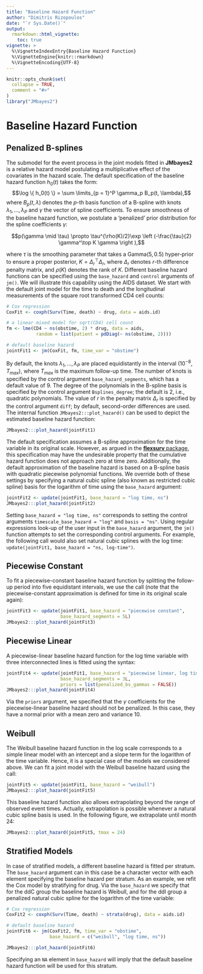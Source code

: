 ```yaml
---
title: "Baseline Hazard Function"
author: "Dimitris Rizopoulos"
date: "`r Sys.Date()`"
output:
  rmarkdown::html_vignette:
    toc: true
vignette: >
  %\VignetteIndexEntry{Baseline Hazard Function}
  %\VignetteEngine{knitr::rmarkdown}
  %\VignetteEncoding{UTF-8}
---
```


```r
knitr::opts_chunk$set(
  collapse = TRUE,
  comment = "#>"
)
library("JMbayes2")
```

# Baseline Hazard Function
## Penalized B-splines
The submodel for the event process in the joint models fitted in **JMbayes2** is a relative hazard model postulating a multiplicative effect of the covariates in the hazard scale. The default specification of the baseline hazard function $h_0(t)$ takes the form: $$\log \{ h_0(t) \} = \sum \limits_{p = 1}^P \gamma_p B_p(t, \lambda),$$
where $B_p(t, \lambda)$ denotes the $p$-th basis function of a B-spline with knots $\lambda_1, \ldots, \lambda_P$ and $\gamma$ the vector of spline coefficients. To ensure smoothness of the baseline hazard function, we postulate a 'penalized' prior distribution for the spline coefficients $\gamma$: 

$$p(\gamma \mid \tau) \propto \tau^{\rho(K)/2}\exp \left (-\frac{\tau}{2} \gamma^\top K \gamma \right ),$$

where $\tau$ is the smoothing parameter that takes a $\mathrm{Gamma}(5, 0.5)$ hyper-prior to ensure a proper posterior, $K = \Delta_r^\top \Delta_r$, where $\Delta_r$ denotes $r$-th difference penalty matrix, and $\rho(K)$ denotes the rank of $K$. Different baseline hazard functions can be specified using the `base_hazard` and `control` arguments of `jm()`. We will illustrate this capability using the AIDS dataset. We start with the default joint model for the time to death and the longitudinal measurements of the square root transformed CD4 cell counts:
```r
# Cox regression
CoxFit <- coxph(Surv(Time, death) ~ drug, data = aids.id)

# a linear mixed model for sqrt(CD4) cell count
fm <- lme(CD4 ~ ns(obstime, 2) * drug, data = aids,
           random = list(patient = pdDiag(~ ns(obstime, 2))))

# default baseline hazard
jointFit1 <- jm(CoxFit, fm, time_var = "obstime")
```

By default, the knots $\lambda_1, \ldots, \lambda_P$ are placed equidistantly in the interval $(10^{-8}, T_{max})$, where $T_{max}$ is the maximum follow-up time. The number of knots is specified by the control argument `base_hazard_segments`, which has a default value of 9. The degree of the polynomials in the B-spline basis is specified by the control argument `Bsplines_degree`; the default is 2, i.e., quadratic polynomials. The value of $r$ in the penalty matrix $\Delta_r$ is specified by the control argument `diff`; by default, second-order differences are used. The internal function `JMbayes2:::plot_hazard()` can be used to depict the estimated baseline hazard function:
```r
JMbayes2:::plot_hazard(jointFit1)
```

The default specification assumes a B-spline approximation for the time variable in its original scale. However, as argued in the [**flexsurv** package](https://search.r-project.org/CRAN/refmans/flexsurv/html/flexsurvspline.html), this specification may have the undesirable property that the cumulative hazard function does not approach zero at time zero. Additionally, the default approximation of the baseline hazard is based on a B-spline basis with quadratic piecewise polynomial functions. We override both of these settings by specifying a natural cubic spline (also known as restricted cubic spline) basis for the logarithm of time using the `base_hazard` argument:
```r
jointFit2 <- update(jointFit1, base_hazard = "log time, ns")
JMbayes2:::plot_hazard(jointFit2)
```

Setting `base_hazard = "log time, ns"` corresponds to setting the control arguments `timescale_base_hazard = "log"` and `basis = "ns"`. Using regular expressions look-up of the user input in the `base_hazard` argument, the `jm()` function attempts to set the corresponding control arguments. For example, the following call would also set natural cubic splines with the log time: `update(jointFit1, base_hazard = "ns, log-time")`.

## Piecewise Constant
To fit a piecewise-constant baseline hazard function by splitting the follow-up period into five equidistant intervals, we use the call (note that the piecewise-constant approximation is defined for time in its original scale again):
```r
jointFit3 <- update(jointFit1, base_hazard = "piecewise constant",
                    base_hazard_segments = 5L)
JMbayes2:::plot_hazard(jointFit3)
```

## Piecewise Linear
A piecewise-linear baseline hazard function for the log time variable with three interconnected lines is fitted using the syntax:
```r
jointFit4 <- update(jointFit1, base_hazard = "piecewise linear, log time",
                    base_hazard_segments = 3L, 
                    priors = list(penalized_bs_gammas = FALSE))
JMbayes2:::plot_hazard(jointFit4)
```

Via the `priors` argument, we specified that the $\gamma$ coefficients for the piecewise-linear baseline hazard should not be penalized. In this case, they have a normal prior with a mean zero and variance 10.

## Weibull
The Weibull baseline hazard function in the log scale corresponds to a simple linear model with an intercept and a slope term for the logarithm of the time variable. Hence, it is a special case of the models we considered above. We can fit a joint model with the Weibull baseline hazard using the call:
```r
jointFit5 <- update(jointFit1, base_hazard = "weibull")
JMbayes2:::plot_hazard(jointFit5)
```

This baseline hazard function also allows extrapolating beyond the range of observed event times. Actually, extrapolation is possible whenever a natural cubic spline basis is used. In the following figure, we extrapolate until month 24:
```r
JMbayes2:::plot_hazard(jointFit5, tmax = 24)
```

## Stratified Models
In case of stratified models, a different baseline hazard is fitted per stratum. The `base_hazard` argument can in this case be a character vector with each element specifying the baseline hazard per stratum. As an example, we refit the Cox model by stratifying for drug. Via the `base_hazard` we specify that for the ddC group the baseline hazard is Weibull, and for the ddI group a penalized natural cubic spline for the logarithm of the time variable:
```r
# Cox regression
CoxFit2 <- coxph(Surv(Time, death) ~ strata(drug), data = aids.id)

# default baseline hazard
jointFit6 <- jm(CoxFit2, fm, time_var = "obstime", 
                base_hazard = c("weibull", "log time, ns"))

JMbayes2:::plot_hazard(jointFit6)
```

Specifying an `NA` element in `base_hazard` will imply that the default baseline hazard function will be used for this stratum.
